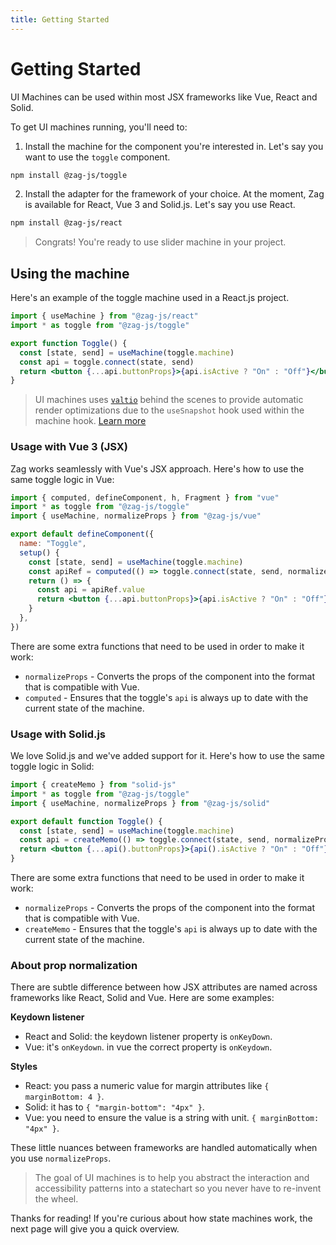 ```yaml
---
title: Getting Started
---
```


# Getting Started

UI Machines can be used within most JSX frameworks like Vue, React and Solid.

To get UI machines running, you'll need to:

1. Install the machine for the component you're interested in. Let's say you
   want to use the `toggle` component.

```bash
npm install @zag-js/toggle
```

2. Install the adapter for the framework of your choice. At the moment, Zag is
   available for React, Vue 3 and Solid.js. Let's say you use React.

```bash
npm install @zag-js/react
```

> Congrats! You're ready to use slider machine in your project.

## Using the machine

Here's an example of the toggle machine used in a React.js project.

```jsx
import { useMachine } from "@zag-js/react"
import * as toggle from "@zag-js/toggle"

export function Toggle() {
  const [state, send] = useMachine(toggle.machine)
  const api = toggle.connect(state, send)
  return <button {...api.buttonProps}>{api.isActive ? "On" : "Off"}</button>
}
```

> UI machines uses [`valtio`](https://github.com/pmndrs/valtio) behind the
> scenes to provide automatic render optimizations due to the `useSnapshot` hook
> used within the machine hook.
> [Learn more](https://github.com/pmndrs/valtio#react-via-usesnapshot)

### Usage with Vue 3 (JSX)

Zag works seamlessly with Vue's JSX approach. Here's how to use the same toggle
logic in Vue:

```jsx
import { computed, defineComponent, h, Fragment } from "vue"
import * as toggle from "@zag-js/toggle"
import { useMachine, normalizeProps } from "@zag-js/vue"

export default defineComponent({
  name: "Toggle",
  setup() {
    const [state, send] = useMachine(toggle.machine)
    const apiRef = computed(() => toggle.connect(state, send, normalizeProps))
    return () => {
      const api = apiRef.value
      return <button {...api.buttonProps}>{api.isActive ? "On" : "Off"}</button>
    }
  },
})
```

There are some extra functions that need to be used in order to make it work:

- `normalizeProps` - Converts the props of the component into the format that is
  compatible with Vue.
- `computed` - Ensures that the toggle's `api` is always up to date with the
  current state of the machine.

### Usage with Solid.js

We love Solid.js and we've added support for it. Here's how to use the same
toggle logic in Solid:

```jsx
import { createMemo } from "solid-js"
import * as toggle from "@zag-js/toggle"
import { useMachine, normalizeProps } from "@zag-js/solid"

export default function Toggle() {
  const [state, send] = useMachine(toggle.machine)
  const api = createMemo(() => toggle.connect(state, send, normalizeProps))
  return <button {...api().buttonProps}>{api().isActive ? "On" : "Off"}</button>
}
```

There are some extra functions that need to be used in order to make it work:

- `normalizeProps` - Converts the props of the component into the format that is
  compatible with Vue.
- `createMemo` - Ensures that the toggle's `api` is always up to date with the
  current state of the machine.

### About prop normalization

There are subtle difference between how JSX attributes are named across
frameworks like React, Solid and Vue. Here are some examples:

**Keydown listener**

- React and Solid: the keydown listener property is `onKeyDown`.
- Vue: it's `onKeydown`. in vue the correct property is `onKeydown`.

**Styles**

- React: you pass a numeric value for margin attributes like
  `{ marginBottom: 4 }`.
- Solid: it has to `{ "margin-bottom": "4px" }`.
- Vue: you need to ensure the value is a string with unit.
  `{ marginBottom: "4px" }`.

These little nuances between frameworks are handled automatically when you use
`normalizeProps`.

> The goal of UI machines is to help you abstract the interaction and
> accessibility patterns into a statechart so you never have to re-invent the
> wheel.

Thanks for reading! If you're curious about how state machines work, the next
page will give you a quick overview.

